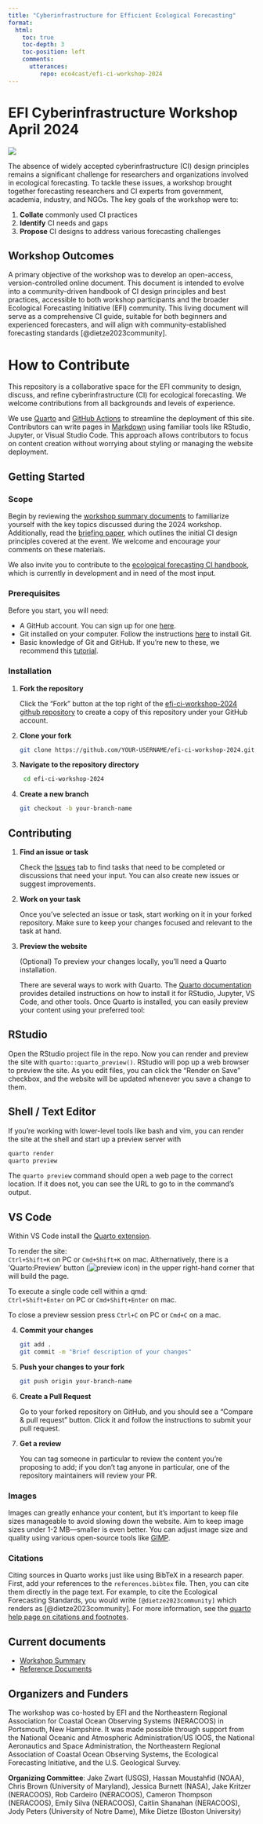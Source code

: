 ```yaml
---
title: "Cyberinfrastructure for Efficient Ecological Forecasting"
format:
  html:
    toc: true
    toc-depth: 3
    toc-position: left
    comments:
      utterances:
         repo: eco4cast/efi-ci-workshop-2024
---
```


# EFI Cyberinfrastructure Workshop April 2024

![](images/DSC_7900.JPG)

The absence of widely accepted cyberinfrastructure (CI) design principles remains a significant challenge for researchers and organizations involved in ecological forecasting. To tackle these issues, a workshop brought together forecasting researchers and CI experts from government, academia, industry, and NGOs. The key goals of the workshop were to:

1. **Collate** commonly used CI practices  
2. **Identify** CI needs and gaps  
3. **Propose** CI designs to address various forecasting challenges


## Workshop Outcomes

A primary objective of the workshop was to develop an open-access, version-controlled online document. This document is intended to evolve into a community-driven handbook of CI design principles and best practices, accessible to both workshop participants and the broader Ecological Forecasting Initiative (EFI) community. This living document will serve as a comprehensive CI guide, suitable for both beginners and experienced forecasters, and will align with community-established forecasting standards [@dietze2023community].

# How to Contribute

This repository is a collaborative space for the EFI community to design, discuss, and refine cyberinfrastructure (CI) for ecological forecasting. We welcome contributions from all backgrounds and levels of experience.

We use [Quarto](https://quarto.org/) and [GitHub Actions](https://docs.github.com/en/actions) to streamline the deployment of this site. Contributors can write pages in 
[Markdown](https://www.markdownguide.org/getting-started/) using familiar tools
like RStudio, Jupyter, or Visual Studio Code. This approach allows contributors
to focus on content creation without worrying about styling or 
managing the website deployment.

## Getting Started

### Scope 

Begin by reviewing the [workshop summary documents](workshopsummary/summary.qmd) to familiarize yourself with the key topics discussed during the 2024 workshop. Additionally, read the [briefing paper](workshopsummary/brief.qmd), which outlines the initial CI design principles covered at the event. We welcome and encourage your comments on these materials.

We also invite you to contribute to the [ecological forecasting CI handbook](ci_handbook/index.qmd), which is currently in development and in need of the most input.

### Prerequisites

Before you start, you will need:

- A GitHub account. You can sign up for one [here](https://github.com/join).
- Git installed on your computer. Follow the instructions [here](https://git-scm.com/book/en/v2/Getting-Started-Installing-Git) to install Git.
- Basic knowledge of Git and GitHub. If you're new to these, we recommend this [tutorial](https://docs.github.com/en/get-started/start-your-journey/hello-world).

### Installation

1. **Fork the repository**

   Click the "Fork" button at the top right of the [efi-ci-workshop-2024 github repository](https://github.com/eco4cast/efi-ci-workshop-2024) to create a copy of this repository under your GitHub account.

2. **Clone your fork**

   ```bash
   git clone https://github.com/YOUR-USERNAME/efi-ci-workshop-2024.git
   ```
   
3. **Navigate to the repository directory**

   ```bash
    cd efi-ci-workshop-2024
   ```
   
4. **Create a new branch**

   ```bash
   git checkout -b your-branch-name
   ```

## Contributing

1. **Find an issue or task**

   Check the [Issues](https://github.com/eco4cast/efi-ci-workshop-2024/issues) tab to find tasks that need to be completed or discussions that need your input. You can also create new issues or suggest improvements.

2. **Work on your task**

   Once you've selected an issue or task, start working on it in your forked repository. Make sure to keep your changes focused and relevant to the task at hand.
   
3. **Preview the website**

   (Optional) To preview your changes locally, you'll need a Quarto installation.

   There are several ways to work with Quarto. The [Quarto documentation](https://quarto.org/docs/get-started/)
provides detailed instructions on how to install it for RStudio, 
Jupyter, VS Code, and other tools. Once Quarto is installed, you can easily
preview your content using your preferred tool:

::: panel-tabset
## RStudio

Open the RStudio project file in the repo. Now you can render and
preview the site with `quarto::quarto_preview()`. RStudio will pop
up a web browser to preview the site. As you edit files, you can
click the "Render on Save" checkbox, and the website will be updated
whenever you save a change to them.

## Shell / Text Editor

If you're working with lower-level tools like bash and vim, you can
render the site at the shell and start up a preview server with

``` bash
quarto render
quarto preview
```

The `quarto preview` command should open a web page to the correct
location. If it does not, you can see the URL to go to in the
command's output.

## VS Code

Within VS Code install the [Quarto extension](https://marketplace.visualstudio.com/items?itemName=quarto.quarto).

To render the site:  
`Ctrl+Shift+K` on PC or `Cmd+Shift+K` on mac. Althernatively, there is a 'Quarto:Preview' button (![preview icon](https://quarto.org/docs/tools/images/vscode-preview-icon.svg)) in the upper right-hand corner that will build the page. 

To execute a single code cell within a qmd:  
`Ctrl+Shift+Enter` on PC or `Cmd+Shift+Enter` on mac.

To close a preview session press `Ctrl+C` on PC or `Cmd+C` on a mac.

:::


4. **Commit your changes** 

   ```bash
   git add .
   git commit -m "Brief description of your changes"
   ``` 
   
5. **Push your changes to your fork** 

   ```bash
   git push origin your-branch-name
   ```
   
6. **Create a Pull Request**

   Go to your forked repository on GitHub, and you should see a "Compare & pull request" button. Click it and follow the instructions to submit your pull request.
   
7. **Get a review** 

   You can tag someone in particular to review the content you're proposing to add; if you don't tag anyone in particular, one of the repository maintainers will review your PR. 

### Images 
Images can greatly enhance your content, but it's important to keep file sizes manageable to avoid slowing down the website. Aim to keep image sizes under 1-2 MB—smaller is even better. You can adjust image size and quality using various open-source tools like [GIMP](https://docs.gimp.org/en/gimp-tutorial-quickie-jpeg.html).

### Citations

Citing sources in Quarto works just like using BibTeX in a research paper.
First, add your references to the `references.bibtex` file. Then, you can cite 
them directly in the page text. For example, to cite the Ecological Forecasting 
Standards, you would write
`[@dietze2023community]` which renders as [@dietze2023community]. For more information, see the
[quarto help page on citations and
footnotes](https://quarto.org/docs/authoring/footnotes-and-citations.html).


## Current documents 

* [Workshop Summary](workshopsummary/index.qmd) <!-- Link to the summary -->
* [Reference Documents](reference/index.qmd) <!-- Link to the appendix -->

## Organizers and Funders

The workshop was co-hosted by EFI and the Northeastern Regional Association for Coastal Ocean Observing Systems (NERACOOS) in Portsmouth, New Hampshire. It was made possible through support from the National Oceanic and Atmospheric Administration/US IOOS, the National Aeronautics and Space Administration, the Northeastern Regional Association of Coastal Ocean Observing Systems, the Ecological Forecasting Initiative, and the U.S. Geological Survey.

**Organizing Committee**: Jake Zwart (USGS), Hassan Moustahfid (NOAA), Chris Brown (University of Maryland), Jessica Burnett (NASA), Jake Kritzer (NERACOOS), Rob Cardeiro (NERACOOS), Cameron Thompson (NERACOOS), Emily Silva (NERACOOS), Caitlin Shanahan (NERACOOS), Jody Peters (University of Notre Dame), Mike Dietze (Boston University)

